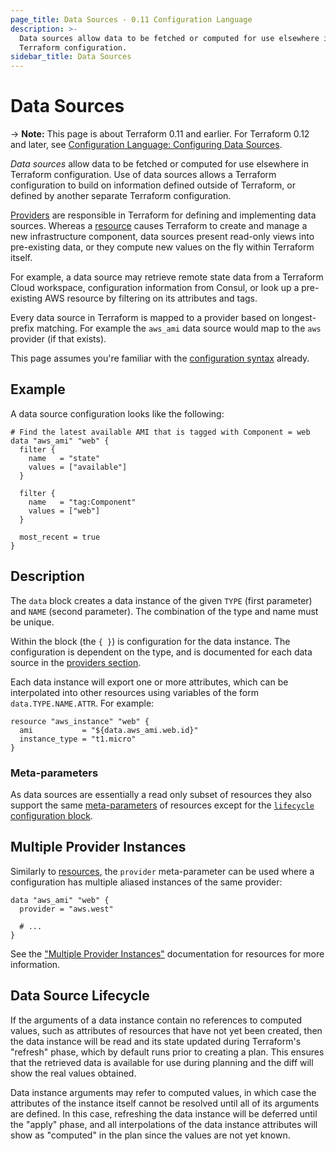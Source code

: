 ```yaml
---
page_title: Data Sources - 0.11 Configuration Language
description: >-
  Data sources allow data to be fetched or computed for use elsewhere in
  Terraform configuration.
sidebar_title: Data Sources
---
```


# Data Sources

-> **Note:** This page is about Terraform 0.11 and earlier. For Terraform 0.12
and later, see
[Configuration Language: Configuring Data Sources](/language/data-sources).

_Data sources_ allow data to be fetched or computed for use elsewhere
in Terraform configuration. Use of data sources allows a Terraform
configuration to build on information defined outside of Terraform,
or defined by another separate Terraform configuration.

[Providers](/language/configuration-0-11/providers) are responsible in
Terraform for defining and implementing data sources. Whereas
a [resource](/language/configuration-0-11/resources) causes Terraform
to create and manage a new infrastructure component, data sources
present read-only views into pre-existing data, or they compute
new values on the fly within Terraform itself.

For example, a data source may retrieve remote state data from a
Terraform Cloud workspace, configuration information from Consul, or look up a pre-existing
AWS resource by filtering on its attributes and tags.

Every data source in Terraform is mapped to a provider based
on longest-prefix matching. For example the `aws_ami`
data source would map to the `aws` provider (if that exists).

This page assumes you're familiar with the
[configuration syntax](/language/configuration-0-11/syntax)
already.

## Example

A data source configuration looks like the following:

```hcl
# Find the latest available AMI that is tagged with Component = web
data "aws_ami" "web" {
  filter {
    name   = "state"
    values = ["available"]
  }

  filter {
    name   = "tag:Component"
    values = ["web"]
  }

  most_recent = true
}
```

## Description

The `data` block creates a data instance of the given `TYPE` (first
parameter) and `NAME` (second parameter). The combination of the type
and name must be unique.

Within the block (the `{ }`) is configuration for the data instance. The
configuration is dependent on the type, and is documented for each
data source in the [providers section](/docs/providers).

Each data instance will export one or more attributes, which can be
interpolated into other resources using variables of the form
`data.TYPE.NAME.ATTR`. For example:

```hcl
resource "aws_instance" "web" {
  ami           = "${data.aws_ami.web.id}"
  instance_type = "t1.micro"
}
```

### Meta-parameters

As data sources are essentially a read only subset of resources they also support the same [meta-parameters](/language/configuration-0-11/resources#meta-parameters) of resources except for the [`lifecycle` configuration block](/language/configuration-0-11/resources#lifecycle).

## Multiple Provider Instances

Similarly to [resources](/language/configuration-0-11/resources), the
`provider` meta-parameter can be used where a configuration has
multiple aliased instances of the same provider:

```hcl
data "aws_ami" "web" {
  provider = "aws.west"

  # ...
}
```

See the ["Multiple Provider Instances"](/language/configuration-0-11/resources#multiple-provider-instances) documentation for resources
for more information.

## Data Source Lifecycle

If the arguments of a data instance contain no references to computed values,
such as attributes of resources that have not yet been created, then the
data instance will be read and its state updated during Terraform's "refresh"
phase, which by default runs prior to creating a plan. This ensures that the
retrieved data is available for use during planning and the diff will show
the real values obtained.

Data instance arguments may refer to computed values, in which case the
attributes of the instance itself cannot be resolved until all of its
arguments are defined. In this case, refreshing the data instance will be
deferred until the "apply" phase, and all interpolations of the data instance
attributes will show as "computed" in the plan since the values are not yet
known.
